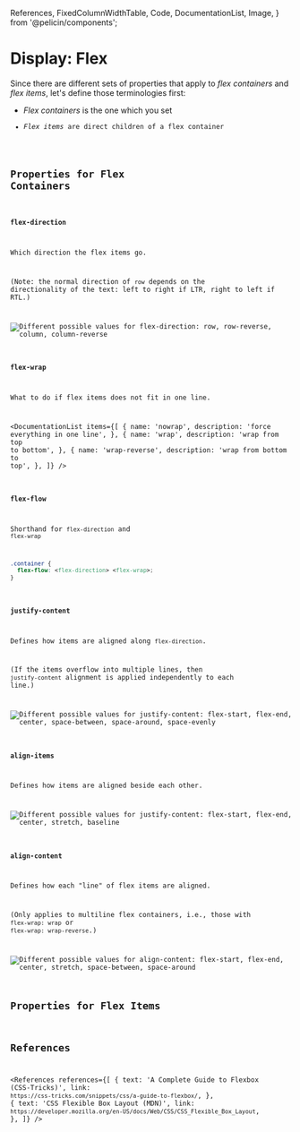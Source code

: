   References,
  FixedColumnWidthTable,
  Code,
  DocumentationList,
  Image,
} from '@pelicin/components';

<MetadataConfigurer title="Display: Flex" dateCreated="2021-02-25" />

# Display: Flex

Since there are different sets of properties that apply to <dfn>flex containers</dfn> and <dfn>flex items</dfn>, let's define those terminologies first:

- <dfn>Flex containers</dfn> is the one which you set <Code str="display: flex" />
- <dfn>Flex items</dfn> are direct children of a flex container

## Properties for Flex Containers

### `flex-direction`

Which direction the flex items go.

(Note: the normal direction of `row` depends on the directionality of the text: left to right if LTR, right to left if RTL.)

<Image
  path="/res/web/css/flex-direction.png"
  alt="Different possible values for flex-direction: row, row-reverse, column, column-reverse"
/>

### `flex-wrap`

What to do if flex items does not fit in one line.

<DocumentationList
  items={[
    {
      name: 'nowrap',
      description: 'force everything in one line',
    },
    {
      name: 'wrap',
      description: 'wrap from top to bottom',
    },
    {
      name: 'wrap-reverse',
      description: 'wrap from bottom to top',
    },
  ]}
/>

### `flex-flow`

Shorthand for `flex-direction` and `flex-wrap`

```css
.container {
  flex-flow: <flex-direction> <flex-wrap>;
}
```

### `justify-content`

Defines how items are aligned along `flex-direction`.

(If the items overflow into multiple lines, then `justify-content` alignment is applied independently to each line.)

<Image
  path="/res/web/css/justify-content.png"
  alt="Different possible values for justify-content: flex-start, flex-end, center, space-between, space-around, space-evenly"
/>

### `align-items`

Defines how items are aligned beside each other.

<Image
  path="/res/web/css/align-items.png"
  alt="Different possible values for justify-content: flex-start, flex-end, center, stretch, baseline"
/>

### `align-content`

Defines how each "line" of flex items are aligned.

(Only applies to multiline flex containers, i.e., those with `flex-wrap: wrap` or `flex-wrap: wrap-reverse`.)

<Image
  path="/res/web/css/align-content.png"
  alt="Different possible values for align-content: flex-start, flex-end, center, stretch, space-between, space-around"
/>

## Properties for Flex Items

## References

<References
  references={[
    {
      text: 'A Complete Guide to Flexbox (CSS-Tricks)',
      link: `https://css-tricks.com/snippets/css/a-guide-to-flexbox/`,
    },
    {
      text: 'CSS Flexible Box Layout (MDN)',
      link: `https://developer.mozilla.org/en-US/docs/Web/CSS/CSS_Flexible_Box_Layout`,
    },
  ]}
/>
